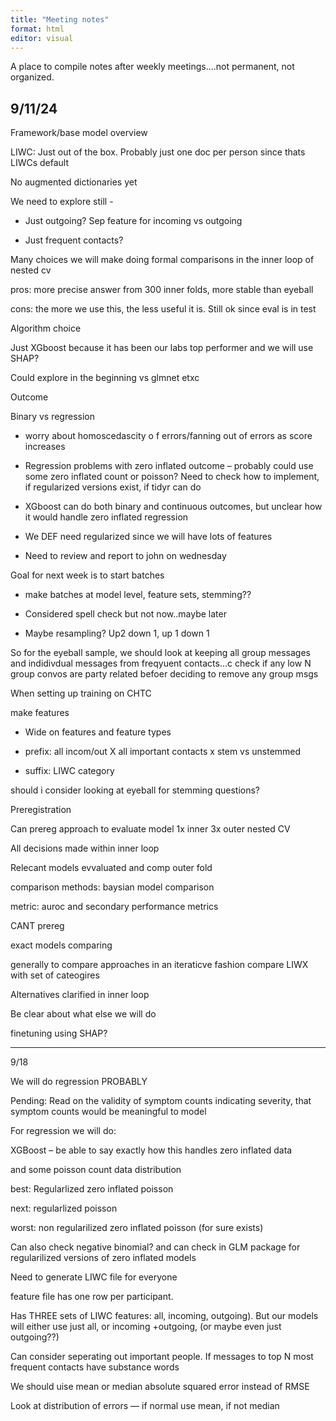 ```yaml
---
title: "Meeting notes"
format: html
editor: visual
---
```


A place to compile notes after weekly meetings....not permanent, not organized.

## 9/11/24

Framework/base model overview

LIWC: Just out of the box. Probably just one doc per person since thats LIWCs default

No augmented dictionaries yet

We need to explore still -

-   Just outgoing? Sep feature for incoming vs outgoing

-   Just frequent contacts?

Many choices we will make doing formal comparisons in the inner loop of nested cv

pros: more precise answer from 300 inner folds, more stable than eyeball

cons: the more we use this, the less useful it is. Still ok since eval is in test

Algorithm choice

Just XGboost because it has been our labs top performer and we will use SHAP?

Could explore in the beginning vs glmnet etxc

Outcome

Binary vs regression

-   worry about homoscedascity o f errors/fanning out of errors as score increases

-   Regression problems with zero inflated outcome – probably could use some zero inflated count or poisson? Need to check how to implement, if regularized versions exist, if tidyr can do

-   XGboost can do both binary and continuous outcomes, but unclear how it would handle zero inflated regression

-   We DEF need regularized since we will have lots of features

-   Need to review and report to john on wednesday

Goal for next week is to start batches

-   make batches at model level, feature sets, stemming??

-   Considered spell check but not now..maybe later

-   Maybe resampling? Up2 down 1, up 1 down 1

So for the eyeball sample, we should look at keeping all group messages and indidivdual messages from freqyuent contacts...c check if any low N group convos are party related befoer deciding to remove any group msgs

When setting up training on CHTC

make features

-   Wide on features and feature types

-   prefix: all incom/out X all important contacts x stem vs unstemmed

-   suffix: LIWC category

should i consider looking at eyeball for stemming questions?

Preregistration

Can prereg approach to evaluate model 1x inner 3x outer nested CV

All decisions made within inner loop

Relecant models evvaluated and comp outer fold

comparison methods: baysian model comparison

metric: auroc and secondary performance metrics

CANT prereg

exact models comparing

generally to compare approaches in an iteraticve fashion compare LIWX with set of cateogires

Alternatives clarified in inner loop

Be clear about what else we will do

finetuning using SHAP?

-----

9/18

We will do regression PROBABLY

Pending: Read on the validity of symptom counts indicating severity, that symptom counts would be meaningful to model

For regression we will do:

XGBoost – be able to say exactly how this handles zero inflated data

and some poisson count data distribution

best: Regularlized zero inflated poisson

next: regularlized poisson

worst: non regularilized zero inflated poisson (for sure exists)

Can also check negative binomial? and can check in GLM package for regularilized versions of zero inflated models

Need to generate LIWC file for everyone

feature file has one row per participant.

Has THREE sets of LIWC features: all, incoming, outgoing). But our models will either use just all, or incoming +outgoing, (or maybe even just outgoing??)

Can consider seperating out important people. If messages to top N most frequent contacts have substance words

We should uise mean or median absolute squared error instead of RMSE

Look at distribution of errors — if normal use mean, if not median
